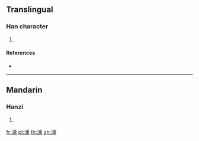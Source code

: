 {{character info/new}}
==Translingual==

===Han character===
{{Han char|rn=85|rad=水|as=09|sn=12|four=|canj=EHLB|ids=⿰氵禹}}

# {{defn|Han|sort=水09}}

====References====
* {{Han ref|kx=0634.120|dkj=17776|dj=1041.090|hdz=31681.070|uh=6E2A|ud=28202}}

----

==Mandarin==

===Hanzi===
{{cmn-hanzi|pin=[[dié]] ([[die2]]), [[qiè]] ([[qie4]]), [[rú]] ([[ru2]]), [[yì]] ([[yi4]]), [[zhá]] ([[zha2]])|wg=tieh<sup>2</sup>, ch'ieh<sup>4</sup>, ju<sup>2</sup>, i<sup>4</sup>, cha<sup>2</sup>}}

# {{defn|lang=cmn|sort=水09}}

[[fr:渪]]
[[pl:渪]]
[[th:渪]]
[[zh:渪]]